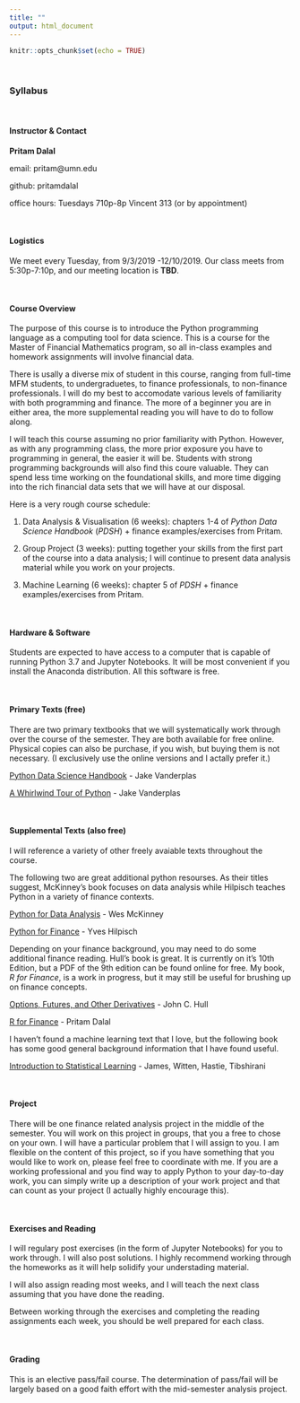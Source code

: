 ```yaml
---
title: ""
output: html_document
---
```


```r
knitr::opts_chunk$set(echo = TRUE)
```

&nbsp;

### **Syllabus**

&nbsp;

#### Instructor & Contact
**Pritam Dalal**

email: pritam@umn.edu

github: pritamdalal

office hours: Tuesdays 710p-8p Vincent 313 (or by appointment)


&nbsp;

#### Logistics
We meet every Tuesday, from 9/3/2019 -12/10/2019.  Our class meets from 5:30p-7:10p, and our meeting location is **TBD**.

&nbsp;

#### Course Overview
The purpose of this course is to introduce the Python programming language as a computing tool for data science. This is a course for the Master of Financial Mathematics program, so all in-class examples and homework assignments will involve financial data.

There is usally a diverse mix of student in this course, ranging from full-time MFM students, to undergraduetes, to finance professionals, to non-finance professionals. I will do my best to accomodate various levels of familiarity with both programming and finance.  The more of a beginner you are in either area, the more supplemental reading you will have to do to follow along.


I will teach this course assuming no prior familiarity with Python.  However, as with any programming class, the more prior exposure you have to programming in general, the easier it will be.  Students with strong programming backgrounds will also find this coure valuable.  They can spend less time working on the foundational skills, and more time digging into the rich financial data sets that we will have at our disposal.

Here is a very rough course schedule:

1. Data Analysis & Visualisation (6 weeks): chapters 1-4 of *Python Data Science Handbook* (*PDSH*) + finance examples/exercises from Pritam.

1. Group Project (3 weeks): putting together your skills from the first part of the course into a data analysis; I will continue to present data analysis material while you work on your projects.

1. Machine Learning (6 weeks): chapter 5 of *PDSH* + finance examples/exercises from Pritam.


&nbsp;
 
#### Hardware & Software
Students are expected to have access to a computer that is capable of running Python 3.7 and Jupyter Notebooks.  It will be most convenient if you install the Anaconda distribution.  All this software is free.  

&nbsp;

#### Primary Texts (free)
There are two primary textbooks that we will systematically work through over the course of the semester.  They are both available for free online.  Physical copies can also be purchase, if you wish, but buying them is not necessary.  (I exclusively use the online versions and I actally prefer it.)


[Python Data Science Handbook](https://jakevdp.github.io/PythonDataScienceHandbook/) - Jake Vanderplas


[A Whirlwind Tour of Python](https://jakevdp.github.io/WhirlwindTourOfPython/) - Jake Vanderplas



&nbsp;

#### Supplemental Texts (also free)
I will reference a variety of other freely avaiable texts throughout the course.  


The following two are great additional python resourses.  As their titles suggest, McKinney's book focuses on data analysis while Hilpisch teaches Python in a variety of finance contexts.

[Python for Data Analysis](python_for_data_analysis.pdf.pdf) - Wes McKinney


[Python for Finance](python_for_finance.pdf) - Yves Hilpisch

Depending on your finance background, you may need to do some additional finance reading.  Hull's book is great. It is currently on it's 10th Edition, but a PDF of the 9th edition can be found online for free.  My book, *R for Finance*, is a work in progress, but it may still be useful for brushing up on finance concepts.

[Options, Futures, and Other Derivatives](hull_9th_edition.pdf) - John C. Hull

[R for Finance](https://pritamdalal.github.io/rff_book/) - Pritam Dalal

I haven't found a machine learning text that I love, but the following book has some good general background information that I have found useful.

[Introduction to Statistical Learning](introduction_to_statistical_learning.pdf) - James, Witten, Hastie, Tibshirani


&nbsp;


#### Project
There will be one finance related analysis project in the middle of the semester.  You will work on this project in groups, that you a free to chose on your own.  I will have a particular problem that I will assign to you.  I am flexible on the content of this project, so if you have something that you would like to work on, please feel free to coordinate with me.  If you are a working professional and you find way to apply Python to your day-to-day work, you can simply write up a description of your work project and that can count as your project (I actually highly encourage this).


&nbsp;

#### Exercises and Reading
I will regulary post exercises (in the form of Jupyter Notebooks) for you to work through.  I will also post solutions.  I highly recommend working through the homeworks as it will help solidify your understading material.

I will also assign reading most weeks, and I will teach the next class assuming that you have done the reading.

Between working through the exercises and completing the reading assignments each week, you should be well prepared for each class.


&nbsp;


#### Grading
This is an elective pass/fail course.  The determination of pass/fail will be largely based on a good faith effort with the mid-semester analysis project. 








